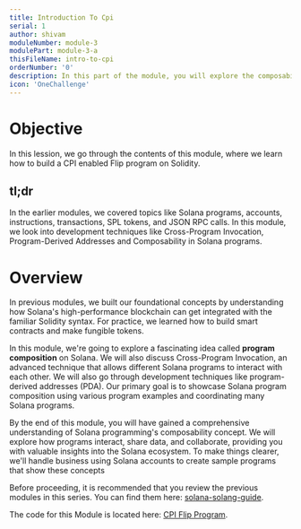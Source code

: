 ```yaml
---
title: Introduction To Cpi
serial: 1
author: shivam
moduleNumber: module-3
modulePart: module-3-a
thisFileName: intro-to-cpi
orderNumber: '0'
description: In this part of the module, you will explore the composability of programs and how it works in Solana and Ethereum. You will also learn how to implement Cross-Program Invocation techniques.
icon: 'OneChallenge'
---
```


# Objective

In this lession, we go through the contents of this module, where we learn how to build a CPI enabled Flip program on Solidity.

## tl;dr

In the earlier modules, we covered topics like Solana programs, accounts, instructions, transactions, SPL tokens, and JSON RPC calls. In this module, we look into development techniques like Cross-Program Invocation, Program-Derived Addresses and Composability in Solana programs. 

# Overview

In previous modules, we built our foundational concepts by understanding how Solana's high-performance blockchain can get integrated with the familiar Solidity syntax. For practice, we learned how to build smart contracts and make fungible tokens.

In this module, we're going to explore a fascinating idea called **program composition** on Solana. We will also discuss Cross-Program Invocation, an advanced technique that allows different Solana programs to interact with each other. We will also go through development techniques like program-derived addresses (PDA). Our primary goal is to showcase Solana program composition using various program examples and coordinating many Solana programs.

By the end of this module, you will have gained a comprehensive understanding of Solana programming's composability concept. We will explore how programs interact, share data, and collaborate, providing you with valuable insights into the Solana ecosystem.  To make things clearer, we'll handle business using Solana accounts to create sample programs that show these concepts

Before proceeding, it is recommended that you review the previous modules in this series. You can find them here: [solana-solang-guide](https://dev.to/shivamsspirit/minting-fungible-tokens-in-solana-using-solidity-solang-programming-language-50i6).

The code for this Module is located here:
[CPI Flip Program](https://github.com/shivamsoni00/flipcpi).
